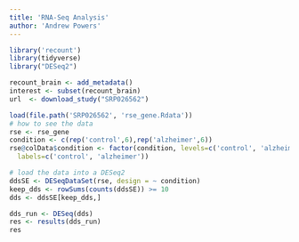 ```yaml
---
title: 'RNA-Seq Analysis'
author: 'Andrew Powers'
---
```


```r
library('recount')
library(tidyverse)
library("DESeq2")
```

```r
recount_brain <- add_metadata()
interest <- subset(recount_brain)
url  <- download_study("SRP026562")

load(file.path('SRP026562', 'rse_gene.Rdata'))
# how to see the data
rse <- rse_gene
condition <- c(rep('control',6),rep('alzheimer',6))
rse@colData$condition <- factor(condition, levels=c('control', 'alzheimer'),
  labels=c('control', 'alzheimer'))
```

```r
# load the data into a DESeq2
ddsSE <- DESeqDataSet(rse, design = ~ condition)
keep_dds <- rowSums(counts(ddsSE)) >= 10
dds <- ddsSE[keep_dds,]

dds_run <- DESeq(dds)
res <- results(dds_run)
res
```


